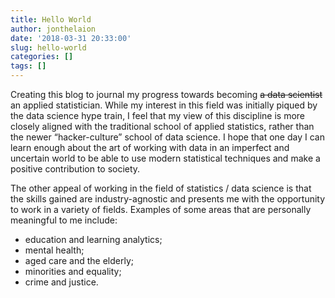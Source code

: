```yaml
---
title: Hello World
author: jonthelaion
date: '2018-03-31 20:33:00'
slug: hello-world
categories: []
tags: []
---
```


Creating this blog to journal my progress towards becoming ~~a data scientist~~ an applied statistician. While my interest in this field was initially piqued by the data science hype train, I feel that my view of this discipline is more closely aligned with the traditional school of applied statistics, rather than the newer "hacker-culture" school of data science. I hope that one day I can learn enough about the art of working with data in an imperfect and uncertain world to be able to use modern statistical techniques and make a positive contribution to society. 

The other appeal of working in the field of statistics / data science is that the skills gained are industry-agnostic and presents me with the opportunity to work in a variety of fields. Examples of some areas that are personally meaningful to me include:

- education and learning analytics;
- mental health;
- aged care and the elderly;
- minorities and equality;
- crime and justice.